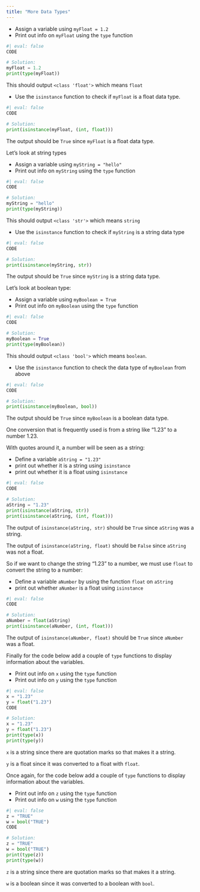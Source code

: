```yaml
---
title: "More Data Types"
---
```



- Assign a variable using `myFloat = 1.2`
- Print out info on `myFloat` using the `type` function

```python
#| eval: false
CODE
```
```python
# Solution:
myFloat = 1.2
print(type(myFloat))
```

This should output `<class 'float'>` which means `float`

- Use the `isinstance` function to check if `myFloat` is a float data type.

```python
#| eval: false
CODE
```
```python
# Solution:
print(isinstance(myFloat, (int, float)))
```

The output should be `True` since `myFloat` is a float data type.

Let's look at string types

- Assign a variable using `myString = "hello"`
- Print out info on `myString` using the `type` function

```python
#| eval: false
CODE
```
```python
# Solution:
myString = "hello"
print(type(myString))
```
This should output `<class 'str'>` which means `string`

- Use the `isinstance` function to check if `myString` is a string data type

```python
#| eval: false
CODE
```
```python
# Solution:
print(isinstance(myString, str))
```
The output should be `True` since `myString` is a string data type.

Let's look at boolean type:

- Assign a variable using `myBoolean = True`
- Print out info on `myBoolean` using the `type` function

```python
#| eval: false
CODE
```
```python
# Solution:
myBoolean = True
print(type(myBoolean))
```

This should output `<class 'bool'>` which means `boolean`.

- Use the `isinstance` function to check the data type of `myBoolean` from above

```python
#| eval: false
CODE
```
```python
# Solution:
print(isinstance(myBoolean, bool))
```
The output should be `True` since `myBoolean` is a boolean data type.

One conversion that is frequently used is from a string like "1.23" to a number 1.23.

With quotes around it, a number will be seen as a string:


- Define a variable `aString = "1.23"`
- print out whether it is a string using `isinstance`
- print out whether it is a float using `isinstance`

```python
#| eval: false
CODE
```
```python
# Solution:
aString = "1.23"
print(isinstance(aString, str))
print(isinstance(aString, (int, float)))
```

The output of `isinstance(aString, str)` should be `True` since `aString` was a string.

The output of `isinstance(aString, float)` should be `False` since `aString` was not a float.

So if we want to change the string "1.23" to a number, we must use `float` to convert the string to a number:

- Define a variable `aNumber` by using the function `float` on `aString`
- print out whether `aNumber` is a float using `isinstance`

```python
#| eval: false
CODE
```
```python
# Solution:
aNumber = float(aString)
print(isinstance(aNumber, (int, float)))
```

The output of `isinstance(aNumber, float)` should be `True` since `aNumber` was a float.

Finally for the code below add a couple of `type` functions to display information about the variables.

- Print out info on `x` using the `type` function
- Print out info on `y` using the `type` function

```python
#| eval: false
x = "1.23"
y = float("1.23")
CODE
```
```python
# Solution:
x = "1.23"
y = float("1.23")
print(type(x))
print(type(y))
```

`x` is a string since there are quotation marks so that makes it a string.

`y` is a float since it was converted to a float with `float`.

Once again, for the code below add a couple of `type` functions to display information about the variables.

- Print out info on `z` using the `type` function
- Print out info on `w` using the `type` function

```python
#| eval: false
z = "TRUE"
w = bool("TRUE")
CODE
```
```python
# Solution:
z = "TRUE"
w = bool("TRUE")
print(type(z))
print(type(w))
```

`z` is a string since there are quotation marks so that makes it a string.

`w` is a boolean since it was converted to a boolean with `bool`.
